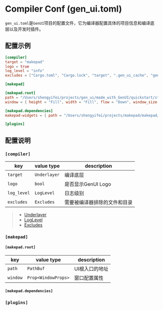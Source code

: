 # Compiler Conf (gen_ui.toml)

`gen_ui.toml`是`GenUI`项目的配置文件，它为编译器配置具体的项目信息和编译底层以及开发时插件。

## 配置示例

```toml title="gen_ui.toml"
[compiler]
target = "makepad"
logo = true
log_level = "info"
excludes = ["Cargo.toml", "Cargo.lock", "target", ".gen_ui_cache", "gen_ui.toml", ".plugins"]

[makepad]

[makepad.root]
path = "/Users/shengyifei/projects/gen_ui/made_with_GenUI/quickstart/start/views/root.gen"
window = { height = "Fill", width = "Fill", flow = "Down", window_size = { inner_size = { x = 1080.0, y = 720.0 } } }

[makepad.dependencies]
makepad-widgets = { path = "/Users/shengyifei/projects/makepad/makepad/widgets" }

[plugins]

```

## 配置说明

### `[compiler]`

|key|value type|description|
|--|--|--|
|`target`|`Underlayer`|编译底层|
|`logo`|`bool`|是否显示GenUI Logo|
|`log_level`|`LogLevel`|日志级别|
|`excludes`|`Excludes`|需要被编译器排除的文件和目录|

> - [Underlayer](/zh/doc/config/types#underlayer)
> - [LogLevel](/zh/doc/config/types#log_level)
> - [Excludes](/zh/doc/config/types#excludes)

### `[makepad]`

#### `[makepad.root]`

|key|value type|description|
|--|--|--|
|`path`|`PathBuf`|UI根入口的地址|
|`window`|`Prop<WindowProps>`|窗口配置属性|

#### `[makepad.dependencies]`



### `[plugins]`